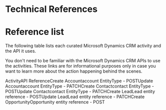﻿# Technical References

# Reference list

The following table lists each curated Microsoft Dynamics CRM activity and the API it uses.

You don't need to be familiar with the Microsoft Dynamics CRM APIs to use the activities. These links are for informational purposes only in case you want to learn more about the action happening behind the scenes.

ActivityAPI ReferenceCreate Accountaccount EntityType - POSTUpdate Accountaccount EntityType - PATCHCreate Contactcontact EntityType - POSTUpdate Contactcontact EntityType - PATCHCreate LeadLead entity reference - POSTUpdate LeadLead entity reference - PATCHCreate OpportunityOpportunity entity reference - POST
